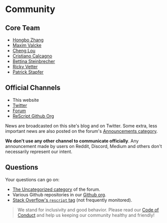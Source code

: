 # Community

## Core Team

- [Hongbo Zhang](https://twitter.com/bobzhang1988)
- [Maxim Valcke](https://twitter.com/_binary_search)
- [Cheng Lou](https://twitter.com/_chenglou)
- [Cristiano Calcagno](https://twitter.com/ccrisccris)
- [Bettina Steinbrecher](https://twitter.com/made_by_betty)
- [Ricky Vetter](https://twitter.com/rickyvetter)
- [Patrick Stapfer](https://twitter.com/ryyppy)

## Official Channels

- This website
- [Twitter](https://twitter.com/rescriptlang)
- [Forum](https://forum.rescript-lang.org)
- [ReScript Github Org](https://github.com/rescript-lang/)

News are broadcasted on this site's blog and on Twitter. Some extra, less important news are also posted on the forum's [Announcements category](https://forum.rescript-lang.org/c/announcements/).

**We don't use any other channel to communicate officially**. Any announcement made by users on Reddit, Discord, Medium and others don't necessarily represent our intent.

## Questions

Your questions can go on:
- [The Uncategorized category](https://forum.rescript-lang.org/c/uncategorized/) of the forum.
- Various Github repositories in our [Github org](https://github.com/rescript-lang/).
- [Stack Overflow's `rescript` tag](https://stackoverflow.com/questions/tagged/rescript) (not frequently monitored).

> We stand for inclusivity and good behavior. Please read our [Code of
Conduct](/community/code-of-conduct) and help us keeping our community healthy and
friendly!

